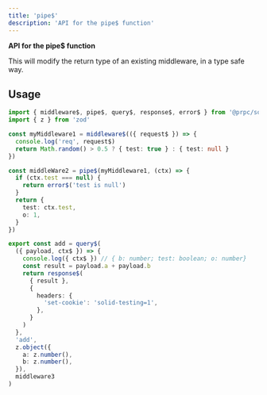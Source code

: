```yaml
---
title: 'pipe$'
description: 'API for the pipe$ function'
---
```


**API for the pipe$ function**

This will modify the return type of an existing middleware, in a type safe way.

## Usage

```ts
import { middleware$, pipe$, query$, response$, error$ } from '@prpc/solid'
import { z } from 'zod'

const myMiddleware1 = middleware$(({ request$ }) => {
  console.log('req', request$)
  return Math.random() > 0.5 ? { test: true } : { test: null }
})

const middleWare2 = pipe$(myMiddleware1, (ctx) => {
  if (ctx.test === null) {
    return error$('test is null')
  }
  return {
    test: ctx.test,
    o: 1,
  }
})

export const add = query$(
  ({ payload, ctx$ }) => {
    console.log({ ctx$ }) // { b: number; test: boolean; o: number}
    const result = payload.a + payload.b
    return response$(
      { result },
      {
        headers: {
          'set-cookie': 'solid-testing=1',
        },
      }
    )
  },
  'add',
  z.object({
    a: z.number(),
    b: z.number(),
  }),
  middleware3
)
```
